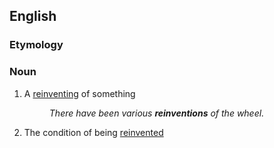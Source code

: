 ==English==

===Etymology===

{{suffix|reinvent|ion}}

===Noun===
{{en-noun}}

# A [[reinvent]]ing of something
#: ''There have been various '''reinventions''' of the wheel.''
# The condition of being [[reinvent]]ed